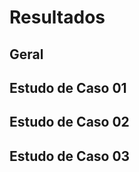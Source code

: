 # Resultados {#resultados}

## Geral

## Estudo de Caso 01

## Estudo de Caso 02

## Estudo de Caso 03


